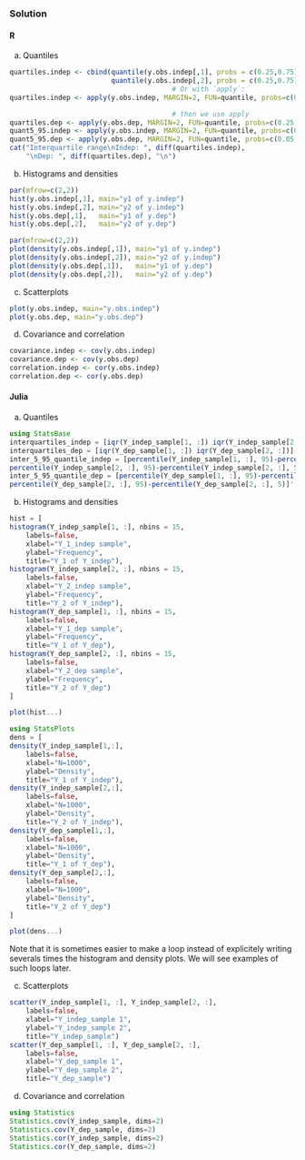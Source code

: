 ### Solution {.tabset}

#### R

a. Quantiles
```r

quartiles.indep <- cbind(quantile(y.obs.indep[,1], probs = c(0.25,0.75)),
                         quantile(y.obs.indep[,2], probs = c(0.25,0.75)))
                                        # Or with `apply`:
quartiles.indep <- apply(y.obs.indep, MARGIN=2, FUN=quantile, probs=c(0.25,0.75))

                                        # then we use apply
quartiles.dep <- apply(y.obs.dep, MARGIN=2, FUN=quantile, probs=c(0.25,0.75))
quant5_95.indep <- apply(y.obs.indep, MARGIN=2, FUN=quantile, probs=c(0.05,0.95))
quant5_95.dep <- apply(y.obs.dep, MARGIN=2, FUN=quantile, probs=c(0.05,0.95))
cat("Interquartile range\nIndep: ", diff(quartiles.indep),
    "\nDep: ", diff(quartiles.dep), "\n")

```

b. Histograms and densities

```r
par(mfrow=c(2,2))
hist(y.obs.indep[,1], main="y1 of y.indep")
hist(y.obs.indep[,2], main="y2 of y.indep")
hist(y.obs.dep[,1],   main="y1 of y.dep")
hist(y.obs.dep[,2],   main="y2 of y.dep")

par(mfrow=c(2,2))
plot(density(y.obs.indep[,1]), main="y1 of y.indep")
plot(density(y.obs.indep[,2]), main="y2 of y.indep")
plot(density(y.obs.dep[,1]),   main="y1 of y.dep")
plot(density(y.obs.dep[,2]),   main="y2 of y.dep")

```

c. Scatterplots

```r

plot(y.obs.indep, main="y.obs.indep")
plot(y.obs.dep, main="y.obs.dep")

```

d. Covariance and correlation
```r

covariance.indep <- cov(y.obs.indep)
covariance.dep <- cov(y.obs.dep)
correlation.indep <- cor(y.obs.indep)
correlation.dep <- cor(y.obs.dep)

```

#### Julia
a. Quantiles
```julia
using StatsBase
interquartiles_indep = [iqr(Y_indep_sample[1, :]) iqr(Y_indep_sample[2, :])]
interquartiles_dep = [iqr(Y_dep_sample[1, :]) iqr(Y_dep_sample[2, :])]
inter_5_95_quantile_indep = [percentile(Y_indep_sample[1, :], 95)-percentile(Y_indep_sample[1, :], 5) 
percentile(Y_indep_sample[2, :], 95)-percentile(Y_indep_sample[2, :], 5)]'
inter_5_95_quantile_dep = [percentile(Y_dep_sample[1, :], 95)-percentile(Y_dep_sample[1, :], 5) 
percentile(Y_dep_sample[2, :], 95)-percentile(Y_dep_sample[2, :], 5)]'
```

b. Histograms and densities
```julia
hist = [
histogram(Y_indep_sample[1, :], nbins = 15, 
    labels=false, 
    xlabel="Y_1_indep sample", 
    ylabel="Frequency", 
    title="Y_1 of Y_indep"),
histogram(Y_indep_sample[2, :], nbins = 15, 
    labels=false, 
    xlabel="Y_2_indep sample", 
    ylabel="Frequency", 
    title="Y_2 of Y_indep"),
histogram(Y_dep_sample[1, :], nbins = 15, 
    labels=false, 
    xlabel="Y_1_dep sample", 
    ylabel="Frequency", 
    title="Y_1 of Y_dep"),
histogram(Y_dep_sample[2, :], nbins = 15, 
    labels=false, 
    xlabel="Y_2_dep sample", 
    ylabel="Frequency", 
    title="Y_2 of Y_dep")
]
```
```julia
plot(hist...)
```
```julia
using StatsPlots
dens = [
density(Y_indep_sample[1,:],
    labels=false, 
    xlabel="N=1000", 
    ylabel="Density", 
    title="Y_1 of Y_indep"),
density(Y_indep_sample[2,:],
    labels=false, 
    xlabel="N=1000", 
    ylabel="Density", 
    title="Y_2 of Y_indep"),
density(Y_dep_sample[1,:],
    labels=false, 
    xlabel="N=1000", 
    ylabel="Density", 
    title="Y_1 of Y_dep"),
density(Y_dep_sample[2,:],
    labels=false, 
    xlabel="N=1000", 
    ylabel="Density", 
    title="Y_2 of Y_dep")
]
```
```julia
plot(dens...)
```

Note that it is sometimes easier to make a loop instead of explicitely writing severals times the histogram and density plots. We will see examples of such loops later.


c. Scatterplots

```julia
scatter(Y_indep_sample[1, :], Y_indep_sample[2, :],
    labels=false, 
    xlabel="Y_indep_sample 1", 
    ylabel="Y_indep_sample 2", 
    title="Y_indep_sample")
scatter(Y_dep_sample[1, :], Y_dep_sample[2, :],
    labels=false, 
    xlabel="Y_dep_sample 1", 
    ylabel="Y_dep_sample 2", 
    title="Y_dep_sample")
```

d. Covariance and correlation
```julia
using Statistics
Statistics.cov(Y_indep_sample, dims=2)
Statistics.cov(Y_dep_sample, dims=2)
Statistics.cor(Y_indep_sample, dims=2)
Statistics.cor(Y_dep_sample, dims=2)
```
